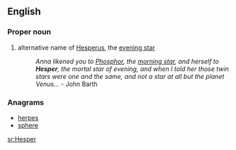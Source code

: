==English==

===Proper noun===
{{en-proper noun}}

# alternative name of [[Hesperus]], the [[evening star]]
#: ''Anna likened you to [[Phosphor]], the [[morning star]], and herself to '''Hesper''', the mortal star of evening, and when I told her those twin stars were one and the same, and not a star at all but the planet Venus...'' - John Barth

===Anagrams===
* [[herpes#English|herpes]]
* [[sphere#English|sphere]]

[[sr:Hesper]]